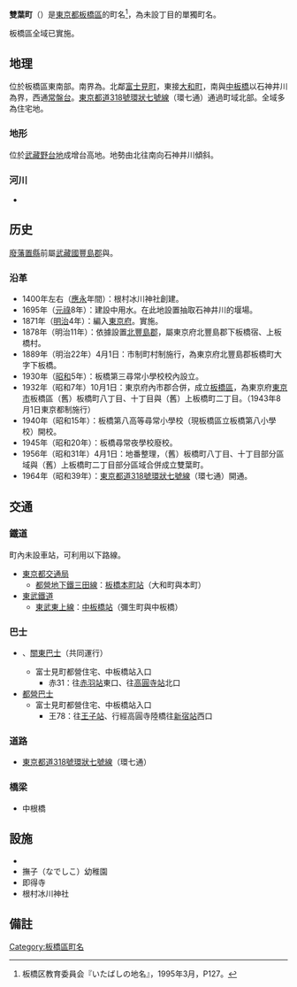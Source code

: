 {{Pathnav|日本|東京都|板橋區|frame=1}}
{{Infobox Settlement
|official_name =  雙葉町
|native_name =
|image_skyline = Nemurahikawa.jpg
|imagesize = 240px
|image_caption = 根村冰川神社
|image_flag =
|image_seal =
| image_map =
| map_caption =
|subdivision_type = [[國家|國家]]
|subdivision_name = [[File:Flag_of_Japan.svg|border]] [[日本|日本]]
|subdivision_type1 = [[都道府縣|都道府縣]]
|subdivision_name1 = [[File:Flag_of_Tokyo_Prefecture.svg|25px]] [[東京都|東京都]]
|subdivision_type2 = [[東京都特別區|特別區]]
|subdivision_name2 = [[File:Flag_of_Itabashi,_Tokyo.svg|25px]] [[板橋區_(日本)|板橋區]]
|subdivision_type3 =
|subdivision_name3 =
|established_title =
|established_date =
|government_type =
|leader_title =
|leader_name =
|area_magnitude =
|area_total_sq_mi =
|area_total_km2 = 0.215
|area_land_sq_mi =
|area_land_km2 =
|area_urban_sq_mi =
|area_urban_km2 =
|area_metro_km2 =
|area_metro_sq_mi =
|population_as_of= 2014年（[[平成|平成]]26年）9月1日
|population_footnotes =<ref>[http://www.city.itabashi.tokyo.jp/c_kurashi/063/attached/attach_63751_1.xls 住民基本台帳による町丁目別世帯数及び人口表-東京都板橋区]</ref>
|population_total = 5212
|population_urban =
|population_metro =
|population_density_sq_mi =
|population_density_km2 = auto
| timezone = [[日本標準時間|JST]]
| utc_offset = +9
|timezone_DST =
|utc_offset_DST =
|latd=|latm=|lats=|latNS=
|longd=|longm=|longs=|longEW=
|elevation_footnotes=
|elevation_m =
|elevation_ft =
|postal_code_type = [[郵遞區號|郵遞區號]]
|postal_code = 173-0011　
|area_code = 03
|website =
|footnotes =
}}
'''雙葉町'''（{{jpn|j=双葉町|hg=ふたばちょう|rm=Futabachō|f=y}}）是[[東京都|東京都]][[板橋區_(日本)|板橋區]]的町名<ref>板橋区教育委員会『いたばしの地名』，1995年3月，P127。</ref>，為未設丁目的單獨町名。 

板橋區全域已實施{{link-ja|住居表示|住居表示}}。

== 地理 ==
位於板橋區東南部。南界為{{link-ja|石神井川|石神井川}}。北鄰[[富士見町_(板橋區)|富士見町]]，東接[[大和町_(板橋區)|大和町]]，南與[[中板橋|中板橋]]以石神井川為界，西通[[常盤台_(板橋區)|常盤台]]。[[東京都道318號環狀七號線|東京都道318號環狀七號線]]（環七通）通過町域北部。全域多為住宅地。

=== 地形 ===
位於[[武藏野台地|武藏野台地]]成增台高地。地勢由北往南向石神井川傾斜。

=== 河川 ===
* {{link-ja|石神井川|石神井川}}

== 历史 ==
[[廢藩置縣|廢藩置縣]]前屬[[武藏國|武藏國]][[豐島郡_(武藏國)|豐島郡]]{{link-ja|下板橋宿|板橋町}}與{{link-ja|上板橋村|上板橋村}}。
=== 沿革 ===
* 1400年左右（[[應永|應永]]年間）：根村冰川神社創建。
* 1695年（[[元祿|元祿]]8年）：建設中用水。在此地設置抽取石神井川的堰場。
* 1871年（[[明治|明治]]4年）：編入[[東京府|東京府]]。實施{{link-ja|大區小區制|大区小区制}}。
* 1878年（明治11年）：依據{{link-ja|郡區町村編制法|郡区町村編制法}}設置[[北豐島郡|北豐島郡]]，屬東京府北豐島郡下板橋宿、上板橋村。
* 1889年（明治22年）4月1日：市制町村制施行，為東京府北豐島郡板橋町大字下板橋。
* 1930年（[[昭和|昭和]]5年）：板橋第三尋常小學校校內設立{{link-ja|板橋尋常夜學校|板橋尋常夜学校}}。
* 1932年（昭和7年）10月1日：東京府內市郡合併，成立[[板橋區_(日本)|板橋區]]，為東京府[[東京市|東京市]]板橋區（舊）板橋町八丁目、十丁目與（舊）上板橋町二丁目。（1943年8月1日東京都制施行）
* 1940年（昭和15年）：板橋第八高等尋常小學校（現板橋區立板橋第八小學校）開校。
* 1945年（昭和20年）：板橋尋常夜學校廢校。
* 1956年（昭和31年）4月1日：地番整理，（舊）板橋町八丁目、十丁目部分區域與（舊）上板橋町二丁目部分區域合併成立雙葉町。
* 1964年（昭和39年）：[[東京都道318號環狀七號線|東京都道318號環狀七號線]]（環七通）開通。

== 交通 ==
=== 鐵道 ===
町內未設車站，可利用以下路線。
* [[東京都交通局|東京都交通局]]
** [[都營地下鐵三田線|都營地下鐵三田線]]：[[板橋本町站|板橋本町站]]（大和町與本町）
* [[東武鐵道|東武鐵道]]
** [[東武東上本線|東武東上線]]：[[中板橋站|中板橋站]]（彌生町與中板橋）

=== 巴士 ===
* {{link-ja|國際興業巴士|国際興業バス}}、[[關東巴士|關東巴士]]（共同運行）
** 富士見町都營住宅、中板橋站入口
***赤31：往[[赤羽站|赤羽站]]東口、往[[高圓寺站|高圓寺站]]北口
* [[都營巴士|都營巴士]]
** 富士見町都營住宅、中板橋站入口
***王78：往[[王子站|王子站]]、行經高圓寺陸橋往[[新宿站|新宿站]]西口

=== 道路 ===
* [[東京都道318號環狀七號線|東京都道318號環狀七號線]]（環七通）

=== 橋梁 ===
* 中根橋

== 設施 ==
* {{link-ja|板橋區立板橋第八小學校|板橋区立板橋第八小学校}}
* 撫子（なでしこ）幼稚園
* 即得寺
* 根村冰川神社

== 備註 ==
{{reflist}}

{{板橋區的町名}}
{{DEFAULTSORT:Futabacho}}
[[Category:板橋區町名|Category:板橋區町名]]